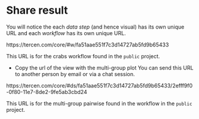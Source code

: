 # Share result

You will notice the each _data step_ (and hence visual) has its own unique URL and each _workflow_ has its own unique URL.
 
 https://tercen.com/core/#w/fa51aae551f7c3d14727ab5fd9b65433

This URL is for the crabs workflow found in the ``public`` project.
 
* Copy the url of the view with the multi-group plot
You can send this URL to another person by email or via a chat session.

 https://tercen.com/core/#ds/fa51aae551f7c3d14727ab5fd9b65433/2efff9f0-0f80-11e7-8de2-9fe5ab3cbd24


This URL is for the multi-group pairwise found in the workflow in the ``public`` project.


